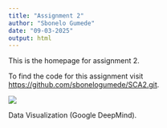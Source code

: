 ```yaml
---
title: "Assignment 2"
author: "Sbonelo Gumede"
date: "09-03-2025"
output: html
---
```


This is the homepage for assignment 2.

To find the code for this assignment visit <https://github.com/sbonelogumede/SCA2.git>.

::: {#fig-dm}

![](images/dm.png)

Data Visualization (Google DeepMind).

:::
